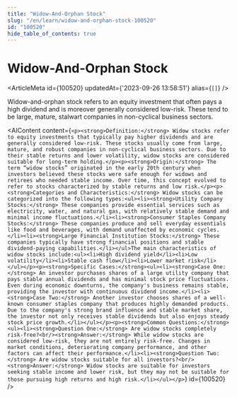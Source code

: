 ```yaml
---
title: "Widow-And-Orphan Stock"
slug: "/en/learn/widow-and-orphan-stock-100520"
id: "100520"
hide_table_of_contents: true
---
```



# Widow-And-Orphan Stock

<ArticleMeta id={100520} updatedAt={'2023-09-26 13:58:51'} alias={`[]`} />
<div className='border-solid border-b border-t-0 my-4 border-[var(--ifm-color-gray-300)]' />

Widow-and-orphan stock refers to an equity investment that often pays a high dividend and is moreover generally considered low-risk. These tend to be large, mature, stalwart companies in non-cyclical business sectors.

<AIContent content={`<p><strong>Definition:</strong> Widow stocks refer to equity investments that typically pay higher dividends and are generally considered low-risk. These stocks usually come from large, mature, and robust companies in non-cyclical business sectors. Due to their stable returns and lower volatility, widow stocks are considered suitable for long-term holding.</p><p><strong>Origin:</strong> The term “widow stocks” originated in the early 20th century when investors believed these stocks were safe enough for widows and retirees who needed stable income. Over time, this concept evolved to refer to stocks characterized by stable returns and low risk.</p><p><strong>Categories and Characteristics:</strong> Widow stocks can be categorized into the following types:<ul><li><strong>Utility Company Stocks:</strong> These companies provide essential services such as electricity, water, and natural gas, with relatively stable demand and minimal income fluctuations.</li><li><strong>Consumer Staples Company Stocks:</strong> These companies produce and sell everyday essentials like food and beverages, with demand unaffected by economic cycles.</li><li><strong>Large Financial Institution Stocks:</strong> These companies typically have strong financial positions and stable dividend-paying capabilities.</li></ul>The main characteristics of widow stocks include:<ul><li>High dividend yield</li><li>Low volatility</li><li>Stable cash flow</li><li>Lower market risk</li></ul></p><p><strong>Specific Cases:</strong><ul><li><strong>Case One:</strong> An investor purchases shares of a large utility company that pays stable annual dividends and has minimal stock price fluctuations. Even during economic downturns, the company's business remains stable, providing the investor with continuous dividend income.</li><li><strong>Case Two:</strong> Another investor chooses shares of a well-known consumer staples company that produces highly demanded products. Due to the company's strong brand influence and stable market share, the investor not only receives stable dividends but also enjoys steady stock price growth.</li></ul></p><p><strong>Common Questions:</strong><ul><li><strong>Question One:</strong> Are widow stocks completely risk-free?<br/><strong>Answer:</strong> While widow stocks are considered low-risk, they are not entirely risk-free. Changes in market conditions, deteriorating company performance, and other factors can affect their performance.</li><li><strong>Question Two:</strong> Are widow stocks suitable for all investors?<br/><strong>Answer:</strong> Widow stocks are suitable for investors seeking stable income and lower risk, but they may not be suitable for those pursuing high returns and high risk.</li></ul></p>`} id={100520} />
